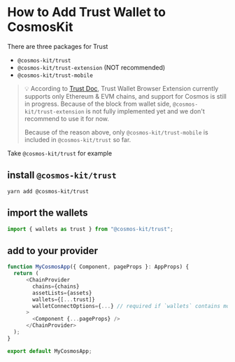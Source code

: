 # How to Add Trust Wallet to CosmosKit

There are three packages for Trust

- `@cosmos-kit/trust`
- `@cosmos-kit/trust-extension` (NOT recommended)
- `@cosmos-kit/trust-mobile`

> 💡 According to [Trust Doc](https://developer.trustwallet.com/developer/develop-for-trust/browser-extension), Trust Wallet Browser Extension currently supports only Ethereum & EVM chains, and support for Cosmos is still in progress. Because of the block from wallet side, `@cosmos-kit/trust-extension` is not fully implemented yet and we don't recommend to use it for now.
>
> Because of the reason above, only `@cosmos-kit/trust-mobile` is included in `@cosmos-kit/trust` so far.

Take `@cosmos-kit/trust` for example

## install `@cosmos-kit/trust`

```
yarn add @cosmos-kit/trust
```

## import the wallets

```js
import { wallets as trust } from "@cosmos-kit/trust";
```

## add to your provider

```js
function MyCosmosApp({ Component, pageProps }: AppProps) {
  return (
      <ChainProvider
        chains={chains}
        assetLists={assets}
        wallets={[...trust]}
        walletConnectOptions={...} // required if `wallets` contains mobile wallets
      >
        <Component {...pageProps} />
      </ChainProvider>
  );
}

export default MyCosmosApp;
```
